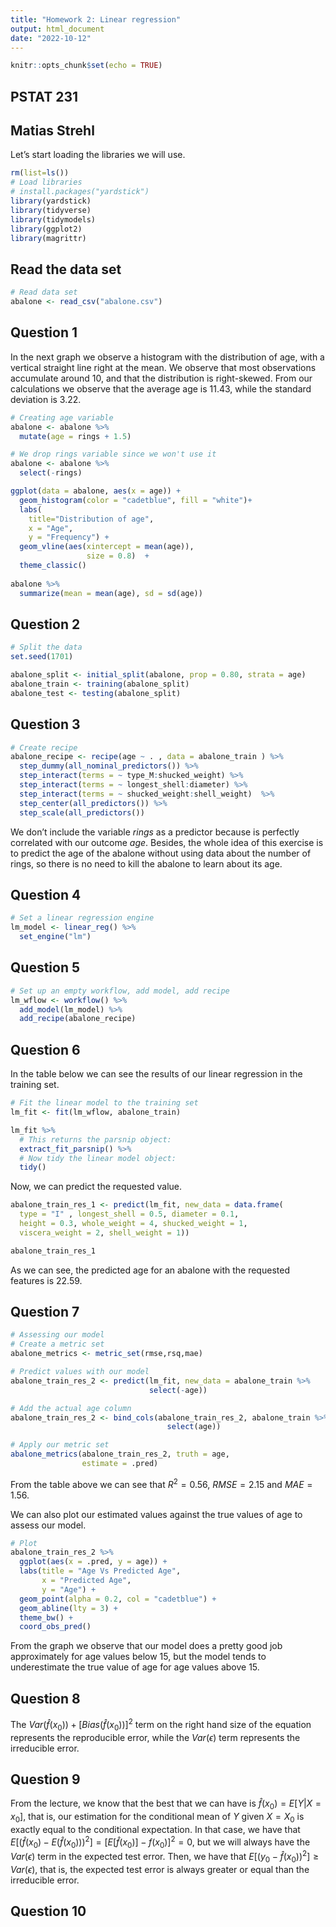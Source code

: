 ```yaml
---
title: "Homework 2: Linear regression"
output: html_document
date: "2022-10-12"
---
```


```r
knitr::opts_chunk$set(echo = TRUE)
```

## PSTAT 231
## Matias Strehl

Let's start loading the libraries we will use.


```r
rm(list=ls())
# Load libraries
# install.packages("yardstick")
library(yardstick)
library(tidyverse)
library(tidymodels)
library(ggplot2)
library(magrittr)
```

## Read the data set

```r
# Read data set
abalone <- read_csv("abalone.csv")
```

## Question 1

In the next graph we observe a histogram with the distribution of age, with a vertical straight line right at the mean. We observe that most observations accumulate around 10, and that the distribution is right-skewed. From our calculations we observe that the average age is 11.43, while the standard deviation is 3.22.
```r
# Creating age variable
abalone <- abalone %>%
  mutate(age = rings + 1.5)

# We drop rings variable since we won't use it
abalone <- abalone %>%
  select(-rings)

ggplot(data = abalone, aes(x = age)) +
  geom_histogram(color = "cadetblue", fill = "white")+
  labs(
    title="Distribution of age",
    x = "Age",
    y = "Frequency") +
  geom_vline(aes(xintercept = mean(age)),
                 size = 0.8)  +
  theme_classic()
  
abalone %>%
  summarize(mean = mean(age), sd = sd(age))
```

## Question 2

```r
# Split the data
set.seed(1701)

abalone_split <- initial_split(abalone, prop = 0.80, strata = age)
abalone_train <- training(abalone_split)
abalone_test <- testing(abalone_split)
```

## Question 3

```r
# Create recipe
abalone_recipe <- recipe(age ~ . , data = abalone_train ) %>%
  step_dummy(all_nominal_predictors()) %>%
  step_interact(terms = ~ type_M:shucked_weight) %>%
  step_interact(terms = ~ longest_shell:diameter) %>%
  step_interact(terms = ~ shucked_weight:shell_weight)  %>%
  step_center(all_predictors()) %>%
  step_scale(all_predictors())
```

We don't include the variable *rings* as a predictor because is perfectly correlated with our outcome *age*. Besides, the whole idea of this exercise is to predict the age of the abalone without using data about the number of rings, so there is no need to kill the abalone to learn about its age.

## Question 4

```r
# Set a linear regression engine
lm_model <- linear_reg() %>% 
  set_engine("lm")

```

## Question 5

```r
# Set up an empty workflow, add model, add recipe
lm_wflow <- workflow() %>%
  add_model(lm_model) %>%
  add_recipe(abalone_recipe)

```

## Question 6

In the table below we can see the results of our linear regression in the training set.
```r
# Fit the linear model to the training set
lm_fit <- fit(lm_wflow, abalone_train)

lm_fit %>% 
  # This returns the parsnip object:
  extract_fit_parsnip() %>% 
  # Now tidy the linear model object:
  tidy()
```
Now, we can predict the requested value.
```r
abalone_train_res_1 <- predict(lm_fit, new_data = data.frame(
  type = "I" , longest_shell = 0.5, diameter = 0.1, 
  height = 0.3, whole_weight = 4, shucked_weight = 1,
  viscera_weight = 2, shell_weight = 1))

abalone_train_res_1
```

As we can see, the predicted age for an abalone with the requested features is 22.59.

## Question 7

```r
# Assessing our model
# Create a metric set 
abalone_metrics <- metric_set(rmse,rsq,mae)

# Predict values with our model
abalone_train_res_2 <- predict(lm_fit, new_data = abalone_train %>% 
                               select(-age))

# Add the actual age column
abalone_train_res_2 <- bind_cols(abalone_train_res_2, abalone_train %>%
                                   select(age))

# Apply our metric set
abalone_metrics(abalone_train_res_2, truth = age, 
                estimate = .pred)
```
From the table above we can see that $R^{2} = 0.56$, $RMSE = 2.15$ and $MAE = 1.56$.

We can also plot our estimated values against the true values of age to assess our model.

```r
# Plot 
abalone_train_res_2 %>%
  ggplot(aes(x = .pred, y = age)) +
  labs(title = "Age Vs Predicted Age",
       x = "Predicted Age",
       y = "Age") +
  geom_point(alpha = 0.2, col = "cadetblue") +
  geom_abline(lty = 3) +
  theme_bw() +
  coord_obs_pred()

```


From the graph we observe that our model does a pretty good job approximately for age values below 15, but the model tends to underestimate the true value of age for age values above 15.

## Question 8
The $Var(\hat{f}(x_{0})) + [Bias(\hat{f}(x_{0}))]^{2}$ term on the right hand size of the equation represents the reproducible error, while the $Var(\epsilon)$ term represents the irreducible error.

## Question 9

From the lecture, we know that the best that we can have is $\hat{f}(x_{0}) = E[Y|X=x_{0}]$, that is, our estimation for the conditional mean of $Y$ given $X=X_0$ is exactly equal to the conditional expectation. In that case, we have that $E[(\hat{f}(x_{0}) - E(\hat{f}(x_0)))^{2}] = [E[\hat{f}(x_0)] - f(x_0)]^{2} = 0$, but we will always have the $Var(\epsilon)$ term in the expected test error. Then, we have that $E[(y_0 - \hat{f}(x_0))^{2}] \geq Var(\epsilon)$, that is, the expected test error is always greater or equal than the irreducible error.

## Question 10















